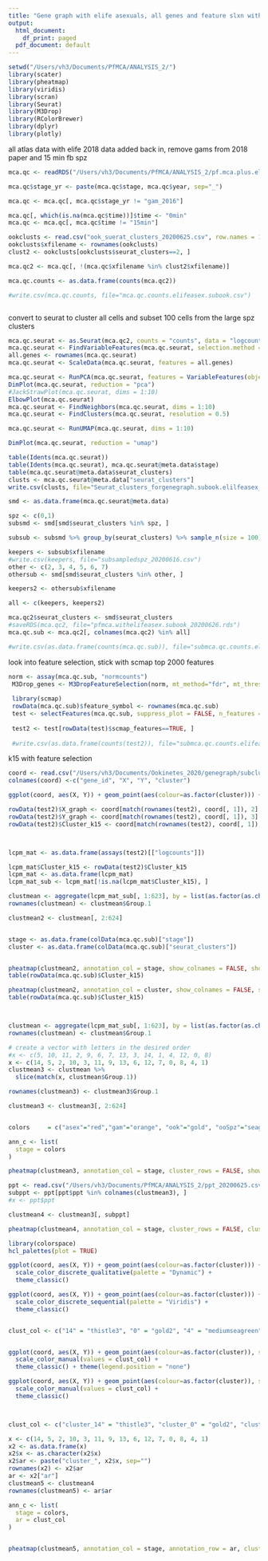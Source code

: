 ```yaml
---
title: "Gene graph with elife asexuals, all genes and feature slxn with scmap"
output:
  html_document:
    df_print: paged
  pdf_document: default
---
```



```r
setwd("/Users/vh3/Documents/PfMCA/ANALYSIS_2/")
library(scater)
library(pheatmap)
library(viridis)
library(scran)
library(Seurat)
library(M3Drop)
library(RColorBrewer)
library(dplyr)
library(plotly)
```

all atlas data with elife 2018 data added back in, remove gams from 2018 paper and 15 min fb spz
```r
mca.qc <- readRDS("/Users/vh3/Documents/PfMCA/ANALYSIS_2/pf.mca.plus.elife_20200527.rds")

mca.qc$stage_yr <- paste(mca.qc$stage, mca.qc$year, sep="_")

mca.qc <- mca.qc[, mca.qc$stage_yr != "gam_2016"]

mca.qc[, which(is.na(mca.qc$time))]$time <- "0min"
mca.qc <- mca.qc[, mca.qc$time != "15min"]

ookclusts <- read.csv("ook_suerat_clusters_20200625.csv", row.names = 1)
ookclusts$xfilename <- rownames(ookclusts)
clust2 <- ookclusts[ookclusts$seurat_clusters==2, ]

mca.qc2 <- mca.qc[, !(mca.qc$xfilename %in% clust2$xfilename)]

mca.qc.counts <- as.data.frame(counts(mca.qc2))

#write.csv(mca.qc.counts, file="mca.qc.counts.elifeasex.subook.csv")



```

convert to seurat to cluster all cells and subset 100 cells from the large spz clusters
```r
mca.qc.seurat <- as.Seurat(mca.qc2, counts = "counts", data = "logcounts")
mca.qc.seurat <- FindVariableFeatures(mca.qc.seurat, selection.method = "vst", nfeatures = 2000)
all.genes <- rownames(mca.qc.seurat)
mca.qc.seurat <- ScaleData(mca.qc.seurat, features = all.genes)

mca.qc.seurat <- RunPCA(mca.qc.seurat, features = VariableFeatures(object = mca.qc.seurat))
DimPlot(mca.qc.seurat, reduction = "pca")
#JackStrawPlot(mca.qc.seurat, dims = 1:10)
ElbowPlot(mca.qc.seurat)
mca.qc.seurat <- FindNeighbors(mca.qc.seurat, dims = 1:10)
mca.qc.seurat <- FindClusters(mca.qc.seurat, resolution = 0.5)

mca.qc.seurat <- RunUMAP(mca.qc.seurat, dims = 1:10)

DimPlot(mca.qc.seurat, reduction = "umap")

table(Idents(mca.qc.seurat))
table(Idents(mca.qc.seurat), mca.qc.seurat@meta.data$stage)
table(mca.qc.seurat@meta.data$seurat_clusters)
clusts <- mca.qc.seurat@meta.data["seurat_clusters"]
write.csv(clusts, file="Seurat_clusters_forgenegraph.subook.elilfeasex_20200625.csv")

smd <- as.data.frame(mca.qc.seurat@meta.data)

spz <- c(0,1)
subsmd <- smd[smd$seurat_clusters %in% spz, ]

subsub <- subsmd %>% group_by(seurat_clusters) %>% sample_n(size = 100)

keepers <- subsub$xfilename
#write.csv(keepers, file="subsampledspz_20200616.csv")
other <- c(2, 3, 4, 5, 6, 7)
othersub <- smd[smd$seurat_clusters %in% other, ]

keepers2 <- othersub$xfilename

all <- c(keepers, keepers2)

mca.qc2$seurat_clusters <- smd$seurat_clusters
#saveRDS(mca.qc2, file="pfmca.withelifeasex.subook_20200626.rds")
mca.qc.sub <- mca.qc2[, colnames(mca.qc2) %in% all]

#write.csv(as.data.frame(counts(mca.qc.sub)), file="submca.qc.counts.elifeasex.subook_forgenegraph.csv")
```

look into feature selection, stick with scmap top 2000 features
```r
norm <- assay(mca.qc.sub, "normcounts")
 M3Drop_genes <- M3DropFeatureSelection(norm, mt_method="fdr", mt_threshold=0.5)
 
 library(scmap)
 rowData(mca.qc.sub)$feature_symbol <- rownames(mca.qc.sub)
 test <- selectFeatures(mca.qc.sub, suppress_plot = FALSE, n_features = 2000)
 
 test2 <- test[rowData(test)$scmap_features==TRUE, ]
 
 #write.csv(as.data.frame(counts(test2)), file="submca.qc.counts.elifeasex.subook.featslxn_forgenegraph.csv")
```

k15 with feature selection
```r
coord <- read.csv("/Users/vh3/Documents/Ookinetes_2020/genegraph/subclusters.submca.subook.elifeasex.featslxn.k15linlognode_out.csv", header=TRUE)
colnames(coord) <-c("gene_id", "X", "Y", "cluster")

ggplot(coord, aes(X, Y)) + geom_point(aes(colour=as.factor(cluster))) + theme_classic()
```


```r
rowData(test2)$X_graph <- coord[match(rownames(test2), coord[, 1]), 2]
rowData(test2)$Y_graph <- coord[match(rownames(test2), coord[, 1]), 3]
rowData(test2)$Cluster_k15 <- coord[match(rownames(test2), coord[, 1]), 4]



lcpm_mat <- as.data.frame(assays(test2)[["logcounts"]])

lcpm_mat$Cluster_k15 <- rowData(test2)$Cluster_k15
lcpm_mat <- as.data.frame(lcpm_mat)
lcpm_mat_sub <- lcpm_mat[!is.na(lcpm_mat$Cluster_k15), ]

clustmean <- aggregate(lcpm_mat_sub[, 1:623], by = list(as.factor(as.character(lcpm_mat_sub$Cluster_k15))), mean)
rownames(clustmean) <- clustmean$Group.1

clustmean2 <- clustmean[, 2:624]


stage <- as.data.frame(colData(mca.qc.sub)["stage"])
cluster <- as.data.frame(colData(mca.qc.sub)["seurat_clusters"])


pheatmap(clustmean2, annotation_col = stage, show_colnames = FALSE, show_rownames = TRUE, color=brewer.pal(9, "PuRd"))
table(rowData(mca.qc.sub)$Cluster_k15)

pheatmap(clustmean2, annotation_col = cluster, show_colnames = FALSE, show_rownames = TRUE, color=brewer.pal(9, "PuRd"))
table(rowData(mca.qc.sub)$Cluster_k15)



clustmean <- aggregate(lcpm_mat_sub[, 1:623], by = list(as.factor(as.character(lcpm_mat_sub$Cluster_k15))), mean)
rownames(clustmean) <- clustmean$Group.1

# create a vector with letters in the desired order
#x <- c(5, 10, 11, 2, 9, 6, 7, 13, 3, 14, 1, 4, 12, 0, 8)
x <- c(14, 5, 2, 10, 3, 11, 9, 13, 6, 12, 7, 0, 8, 4, 1)
clustmean3 <- clustmean %>%
  slice(match(x, clustmean$Group.1))

rownames(clustmean3) <- clustmean3$Group.1

clustmean3 <- clustmean3[, 2:624]


colors     = c("asex"="red","gam"="orange", "ook"="gold", "ooSpz"="seagreen", "hlSpz"="turquoise3", "sgSpz"="#00CCFF", "bbSpz"="#6633FF", "fbSpz"="#CC00CC")

ann_c <- list(
  stage = colors
)

pheatmap(clustmean3, annotation_col = stage, cluster_rows = FALSE, show_colnames = FALSE, show_rownames = TRUE, color=brewer.pal(9, "PuRd"), annotation_colors =ann_c)


```


```r
ppt <- read.csv("/Users/vh3/Documents/PfMCA/ANALYSIS_2/ppt_20200625.csv")
subppt <- ppt[ppt$ppt %in% colnames(clustmean3), ]
#x <- ppt$ppt

clustmean4 <- clustmean3[, subppt]

pheatmap(clustmean4, annotation_col = stage, cluster_rows = FALSE, cluster_cols=FALSE, show_colnames = FALSE, show_rownames = TRUE, color=brewer.pal(9, "PuRd"), annotation_colors =ann_c)

```

```r
library(colorspace)
hcl_palettes(plot = TRUE)

ggplot(coord, aes(X, Y)) + geom_point(aes(colour=as.factor(cluster))) + 
  scale_color_discrete_qualitative(palette = "Dynamic") +
  theme_classic()

ggplot(coord, aes(X, Y)) + geom_point(aes(colour=as.factor(cluster))) + 
  scale_color_discrete_sequential(palette = "Viridis") +
  theme_classic()


clust_col <- c("14" = "thistle3", "0" = "gold2", "4" = "mediumseagreen", "5" = "lightseagreen", "19" = "navy" , "2" = "limegreen", "15" = "palegreen", "12" = "cyan3", "8" = "navy", "13" = "darkmagenta", "16" = "cadetblue", "7" = "dodgerblue", "6" = "salmon", "11" = "deepskyblue4", "3" = "purple", "18" = "lightseagreen","17" = "blue", "9" = "pink",  "10"= "red", "1" = "darkgrey")


ggplot(coord, aes(X, Y)) + geom_point(aes(colour=as.factor(cluster)), size=0.8) + 
  scale_color_manual(values = clust_col) +
  theme_classic() + theme(legend.position = "none")

ggplot(coord, aes(X, Y)) + geom_point(aes(colour=as.factor(cluster)), size=2) + 
  scale_color_manual(values = clust_col) +
  theme_classic()



clust_col <- c("cluster_14" = "thistle3", "cluster_0" = "gold2", "cluster_4" = "mediumseagreen", "cluster_5" = "lightseagreen", "cluster_2" = "limegreen", "cluster_12" = "cyan3", "cluster_8" = "navy", "cluster_13" = "darkmagenta", "cluster_7" = "dodgerblue", "cluster_6" = "salmon", "cluster_11" = "deepskyblue4", "cluster_3" = "purple", "cluster_9" = "pink",  "cluster_10"= "red", "cluster_1" = "darkgrey")

x <- c(14, 5, 2, 10, 3, 11, 9, 13, 6, 12, 7, 0, 8, 4, 1)
x2 <- as.data.frame(x)
x2$x <- as.character(x2$x)
x2$ar <- paste("cluster_", x2$x, sep="")
rownames(x2) <- x2$ar
ar <- x2["ar"]
clustmean5 <- clustmean4
rownames(clustmean5) <- ar$ar

ann_c <- list(
  stage = colors,
  ar = clust_col
)


pheatmap(clustmean5, annotation_col = stage, annotation_row = ar, cluster_rows = FALSE, cluster_cols=FALSE, show_colnames = FALSE, show_rownames = TRUE, color=brewer.pal(9, "PuRd"), annotation_colors =ann_c)
```

